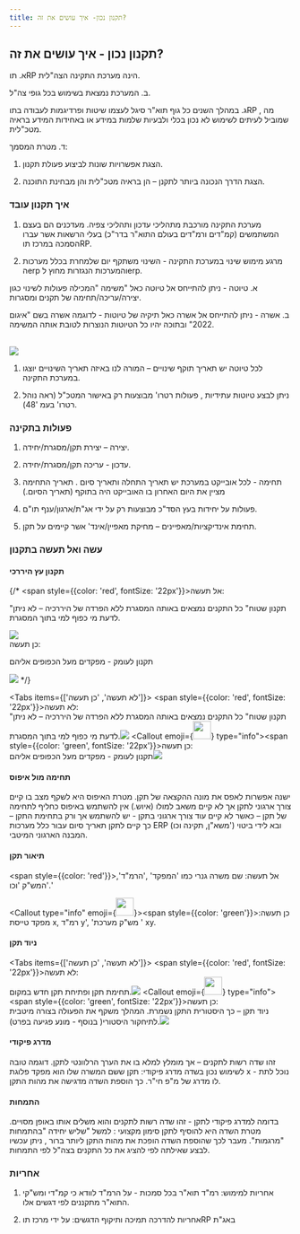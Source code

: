 ```yaml
---
title: תקנון נכון- איך עושים את זה?
---
```




## תקנון נכון - איך עושים את זה?

א.	תוRP הינה מערכת התקינה הצה"לית. 

ב.	המערכת נמצאת בשימוש בכל גופי צה"ל. 

ג.	במהלך השנים כל גוף תוא"ר סיגל לעצמו שיטות ופרדיגמות לעבודה בתוRP , מה שמוביל לעיתים לשימוש לא נכון בכלי ולבעיות שלמות במידע או באחידות המידע בראיה מטכ"לית. 

ד.	מטרת המסמך: 

1) הצגת אפשרויות שונות לביצוע פעולת תקנון. 

2) הצגת הדרך הנכונה ביותר לתקנן – הן בראיה מטכ"לית והן מבחינת התוכנה. 

### איך תקנון עובד

1) מערכת התקינה מורכבת מתהליכי עדכון ותהליכי צפיה. מעדכנים הם בעצם המשתמשים (קמ"דים ורמ"דים בעולם התוא"ר בדר"כ) בעלי הרשאות אשר עברו הסמכה במרכז תוRP. 

2) מרגע מימוש שינוי במערכת התקינה - השינוי משתקף יום שלמחרת בכלל מערכות הerp והמערכות הנגזרות  מחוץ לerp. 

א. טיוטה -  ניתן להתייחס אל טיוטה כאל  "משימה "המכילה פעולות לשינוי כגון יצירה/עריכה/תחימה של תקנים ומסגרות. 

ב.	אשרה  - ניתן להתייחס אל אשרה כאל תיקיה של טיוטות - לדוגמה אשרה בשם "איגום 
2022" ובתוכה יהיו כל הטיוטות הנוצרות לטובת אותה המשימה. 

<br />
   
<img src={ashratyota.src} />

   1) לכל טיוטה יש תאריך תוקף שינויים – המורה לנו באיזה תאריך השינויים יוצגו במערכת התקינה. 

   2) ניתן לבצע טיוטות עתידיות , פעולות רטרו' מבוצעות רק באישור המטכ"ל (ראה נוהל רטרו' בעמ '48). 

### פעולות בתקינה

   1) יצירה – יצירת תקן/מסגרת/יחידה.  

   2) עדכון  - עריכה תקן/מסגרת/יחידה. 

   3) תחימה - לכל אובייקט במערכת יש תאריך התחלה ותאריך סיום . תאריך התחימה מציין את היום האחרון בו האובייקט היה בתוקף (תאריך הסיום.) 

   4) פעולות על יחידות בעץ הסד"כ מבוצעות רק על ידי אג"ת/ארגון/ענף תו"ם. 

   5) תחימת אינדיקציות/מאפיינים – מחיקת מאפיין/אינד' אשר קיימים על תקן. 

### עשה ואל תעשה בתקנון

#### תקנון עץ היררכי

{/*<Callout type="error">
<span style={{color: 'red', fontSize: '22px'}}>אל תעשה:</span>

   "תקנון שטוח" כל התקנים נמצאים באותה המסגרת ללא הפרדה של היררכיה – לא ניתן לדעת מי כפוף למי בתוך המסגרת.

   <img src={flatteken.src} />
</Callout>

<br />

<Callout type="info">
<span style={{color: 'green', fontSize: '22px'}}>כן תעשה:</span>

   תקנון לעומק - מפקדים מעל הכפופים אליהם

   <img src={deepteken.src} />
</Callout>*/}


<Tabs items={['לא תעשה', 'כן תעשה']}>
   <Tab><Callout type="error"><span style={{color: 'red', fontSize: '22px'}}>לא תעשה:<br /></span>"תקנון שטוח" כל התקנים נמצאים באותה המסגרת ללא הפרדה של היררכיה – לא ניתן לדעת מי כפוף למי בתוך המסגרת.<img src={flatteken.src} /></Callout></Tab>
   <Tab><Callout emoji={<img src={checkmark.src} width="32" height="32"/>} type="info"><span style={{color: 'green', fontSize: '22px'}}>כן תעשה:<br /></span>תקנון לעומק - מפקדים מעל הכפופים אליהם<img src={deepteken.src} /></Callout></Tab>
</Tabs>

#### תחימה מול איפוס

ישנה אפשרות לאפס את מונה ההקצאה של תקן. מטרת האיפוס היא לשקף מצב בו קיים צורך ארגוני לתקן אך לא קיים משאב למולו (איוש.) אין להשתמש באיפוס כחליף לתחימה של תקן – כאשר לא קיים עוד צורך ארגוני בתקן - יש להשתמש אך ורק בתחימת התקן – כך קיים לתקן תאריך סיום עבור כלל מערכות 
ERP (משא"ן, תקינה וכו') ובא לידי ביטוי המבנה הארגוני המיטבי. 


#### תיאור תקן

<Callout type="error"><span style={{color: 'red'}}>אל תעשה: </span>שם משרה גנרי כמו 'המפקד' ,'הרמ"ד', 'המש"ק 'וכו.' </Callout>

<Callout type="info" emoji={<img src={checkmark.src} width="32" height="32"/>}><span style={{color: 'green'}}>כן תעשה: </span>מפקד טייסת x, רמ"ד y', 'מש"ק מערכת ' xy.</Callout>

#### ניוד תקן

<Tabs items={['לא תעשה', 'כן תעשה']}>
   <Tab><Callout type="error"><span style={{color: 'red', fontSize: '22px'}}>לא תעשה:<br /></span>תחימת תקן ופתיחת תקן חדש במקום.<img src={closeteken.src}/></Callout></Tab>
   <Tab><Callout emoji={<img src={checkmark.src} width="32" height="32"/>} type="info"><span style={{color: 'green', fontSize: '22px'}}>כן תעשה:<br /></span>ניוד תקן – כך היסטורית התקן נשמרת. המהלך משקף את הפעולה בצורה מיטבית לתיחקור היסטורי( בנוסף - מונע פגיעה בפרט).<img src={niudteken.src} /></Callout></Tab>
</Tabs>

#### מדרג פיקודי

זהו שדה רשות לתקנים – אך מומלץ למלא בו את הערך הרלוונטי לתקן. דוגמה טובה לשימוש נכון בשדה מדרג פיקודי: תקן ששם המשרה שלו הוא מפקד פלוגת x  - נוכל לתת לו מדרג של מ"פ חי"ר. כך הוספת השדה מדגישה את מהות התקן.   

#### התמחות

בדומה למדרג פיקודי לתקן - זהו שדה רשות לתקנים והוא משלים אותו באופן מסויים. מטרת השדה היא להוסיף לתקן סימון מקצועי : למשל  "שליש יחידה "בהתמחות "מרגמות". מעבר לכך שהוספת השדה הופכת את מהות התקן ליותר ברור , ניתן עכשיו לבצע שאילתה לפי להציג את כל התקנים בצה"ל לפי התמחות. 

### אחריות

1) אחריות למימוש: רמ"ד תוא"ר בכל סמכות  - על הרמ"ד לוודא כי קמ"די ומש"קי התוא"ר מתקננים לפי דגשים אלו. 

2) אחריות להדרכה תמיכה ותיקוף הדגשים: על ידי מרכז תוRP באג"ת   

